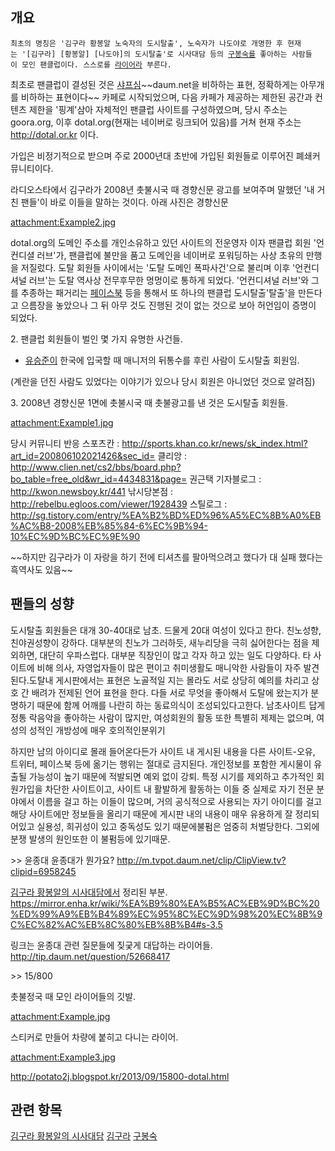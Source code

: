 

== 개요 ==
 최초의 명칭은 '김구라 황봉알 노숙자의 도시탈출', 노숙자가 나도야로 개명한 후 현재는 '[김구라] [황봉알] [나도야]의 도시탈출'로 시사대담 등의 [[구봉숙]]를 좋아하는 사람들이 모인 팬클럽이다. 스스로를 [[라이어]]라 부른다.

최초로 팬클럽이 결성된 것은 [[샤프심]]~~daum.net을 비하하는 표현, 정확하게는 아무개를 비하하는 표현이다~~ 카페로 시작되었으며, 다음 카페가 제공하는 제한된 공간과 컨텐츠 제한을 '핑계'삼아 자체적인 팬클럽 사이트를 구성하였으며, 당시 주소는 goora.org, 이후 dotal.org(현재는 네이버로 링크되어 있음)를 거쳐 현재 주소는 http://dotal.or.kr 이다.

가입은 비정기적으로 받으며 주로 2000년대 초반에 가입된 회원들로 이루어진 폐쇄커뮤니티이다. 

라디오스타에서 김구라가 2008년 촛불시국 때 경향신문 광고를 보여주며 말했던 '내 거친 팬들'이 바로 이들을 말하는 것이다. 아래 사진은 경향신문

attachment:Example2.jpg

dotal.org의 도메인 주소를 개인소유하고 있던 사이트의 전운영자 이자 팬클럽 회원 '언컨디셜 러브'가, 팬클럽에 불만을 품고 도메인을 네이버로 포워딩하는 사상 초유의 만행을 저질렀다. 도탈 회원들 사이에서는 '도탈 도메인 폭파사건'으로 불리며 이후 '언컨디셔널 러브'는 도탈 역사상 전무후무한 멍멍이로 통하게 되었다. '언컨디셔널 러브'와 그를 추종하는 패거리는 [[페이스북]] 등을 통해서 또 하나의 팬클럽 도시탈출'탈출'을 만든다고 으름장을 놓았으나 그 뒤 아무 것도 진행된 것이 없는 것으로 보아 허언임이 증명이 되었다.


2. 팬클럽 회원들이 벌인 몇 가지 유명한 사건들.
* [[유승준]]이 한국에 입국할 때 매니저의 뒤통수를 후린 사람이 도시탈출 회원임.
(계란을 던진 사람도 있었다는 이야기가 있으나 당시 회원은 아니었던 것으로 알려짐)

3. 2008년 경향신문 1면에 촛불시국 때 촛불광고를 낸 것은 도시탈출 회원들.

attachment:Example1.jpg

당시 커뮤니티 반응
스포츠칸 : http://sports.khan.co.kr/news/sk_index.html?art_id=200806102021426&sec_id=
클리앙 : http://www.clien.net/cs2/bbs/board.php?bo_table=free_old&wr_id=4434831&page=
권근택 기자블로그 : http://kwon.newsboy.kr/441
낚시당본점 : http://rebelbu.egloos.com/viewer/1928439
스틸로그 : http://sg.tistory.com/entry/%EA%B2%BD%ED%96%A5%EC%8B%A0%EB%AC%B8-2008%EB%85%84-6%EC%9B%94-10%EC%9D%BC%EC%9E%90

~~하지만 김구라가 이 자랑을 하기 전에 티셔츠를 팔아먹으려고 했다가 대 실패 했다는 흑역사도 있음~~

== 팬들의 성향 ==

도시탈출 회원들은 대개 30-40대로 남초. 드물게 20대 여성이 있다고 한다. 친노성향, 친야권성향이 강하다. 대부분의 친노가 그러하듯, 새누리당을 극히 싫어한다는 점을 제외하면, 대단히 우파스럽다. 대부분 직장인이 많고 각자 하고 있는 일도 다양하다. 타 사이트에 비해 의사, 자영업자들이 많은 편이고 취미생활도 매니악한 사람들이 자주 발견된다.도탈내 게시판에서는 표현은 노골적일 지는 몰라도 서로 상당히 예의를 차리고 상호 간 배려가 전제된 언어 표현을 한다. 다들 서로 무엇을 좋아해서 도탈에 왔는지가 분명하기 때문에 함께 어깨를 나란히 하는 동료의식이 조성되있다고한다. 남초사이트 답게 정통 락음악을 좋아하는 사람이 많지만, 여성회원의 활동 또한 특별히 제제는 없으며, 여성의 성적인 개방성에 매우 호의적인분위기

하지만 남의 아이디로 몰래 들어온다든가 사이트 내 게시된 내용을 다른 사이트-오유, 트위터, 페이스북 등에 옮기는 행위는 절대로 금지된다. 개인정보를 포함한 게시물이 유출될 가능성이 높기 때문에 적발되면 예외 없이 강퇴. 특정 시기를 제외하고 추가적인 회원가입을 차단한 사이트이고, 사이트 내 활발하게 활동하는 이들 중 실제로 자기 전문 분야에서 이름을 걸고 하는 이들이 많으며, 거의 공식적으로 사용되는 자기 아이디를 걸고 해당 사이트에만 정보들을 올리기 때문에 게시판 내의 내용이 매우 유용하게 잘 정리되어있고 실용성, 희귀성이 있고 중독성도 있기 때문에불펌은 엄중히 처벌당한다. 그외에 분쟁 발생의 원인또한 이 불펌등에 있기때문.

>> 윤종대
윤종대가 뭔가요?
http://m.tvpot.daum.net/clip/ClipView.tv?clipid=6958245

[[김구라 황봉알의 시사대담]]에서 정리된 부분.
https://mirror.enha.kr/wiki/%EA%B9%80%EA%B5%AC%EB%9D%BC%20%ED%99%A9%EB%B4%89%EC%95%8C%EC%9D%98%20%EC%8B%9C%EC%82%AC%EB%8C%80%EB%8B%B4#s-3.5

링크는 윤종대 관련 질문들에 짖궂게 대답하는 라이어들.
http://tip.daum.net/question/52668417

>> 15/800

촛불정국 때 모인 라이어들의 깃발.

attachment:Example.jpg

스티커로 만들어 차량에 붙히고 다니는 라이어.

attachment:Example3.jpg

http://potato2j.blogspot.kr/2013/09/15800-dotal.html



== 관련 항목 ==
[[김구라 황봉알의 시사대담]]
[[김구라]]
[[구봉숙]]

